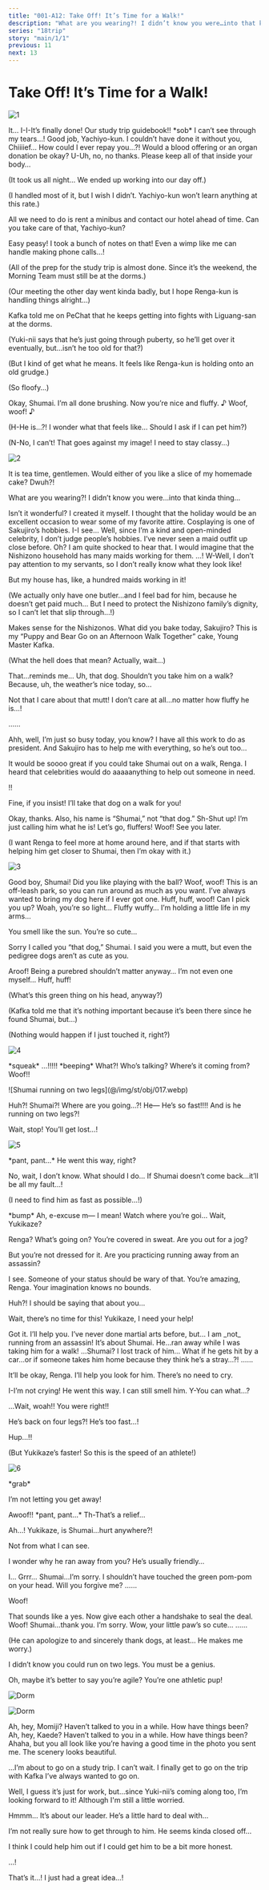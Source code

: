 ```yaml
---
title: "001-A12: Take Off! It’s Time for a Walk!"
description: "What are you wearing?! I didn’t know you were…into that kinda thing…"
series: "18trip"
story: "main/1/1"
previous: 11
next: 13
---
```



# Take Off! It’s Time for a Walk!

<Divider loc="HAMA Tours - Office Floor" />

![1](1.jpg)

<Bubble character="Yachiyo">
It… I-I-It’s finally done! Our study trip guidebook!! &ast;sob&ast; I can’t see through my tears…!
</Bubble>

<Bubble mc>
Good job, Yachiyo-kun.
</Bubble>

<Bubble character="Yachiyo">
I couldn’t have done it without you, Chiiiief… How could I ever repay you…?! Would a blood offering or an organ donation be okay?
</Bubble>

<Bubble mc>
U-Uh, no, no thanks. Please keep all of that inside your body…

<p class="t">(It took us all night… We ended up working into our day off.)</p>

<p class="t">(I handled most of it, but I wish I didn’t. Yachiyo-kun won’t learn anything at this rate.)</p>

All we need to do is rent a minibus and contact our hotel ahead of time. Can you take care of that, Yachiyo-kun?
</Bubble>

<Bubble character="Yachiyo">
Easy peasy! I took a bunch of notes on that! Even a wimp like me can handle making phone calls…!
</Bubble>

<Bubble mc>
<p class="t">(All of the prep for the study trip is almost done. Since it’s the weekend, the Morning Team must still be at the dorms.)</p>

<p class="t">(Our meeting the other day went kinda badly, but I hope Renga-kun is handling things alright…)</p>

Kafka told me on PeChat that he keeps getting into fights with Liguang-san at the dorms.

<p class="t">(Yuki-nii says that he’s just going through puberty, so he’ll get over it eventually, but…isn’t he too old for that?)</p>

<p class="t">(But I kind of get what he means. It feels like Renga-kun is holding onto an old grudge.)</p>
</Bubble>

<Divider loc="HAMA House - Living Room" />

<Bubble character="Renga">
<p class="t">(So floofy…)</p>
</Bubble>

<Bubble character="Kafka">
Okay, Shumai. I’m all done brushing. Now you’re nice and fluffy.&nbsp;♪
</Bubble>

<Bubble character="Shumai">
Woof, woof!&nbsp;♪
</Bubble>

<Bubble character="Renga">
<p class="t">(H-He is…?! I wonder what that feels like… Should I ask if I can pet him?)</p>

<p class="t">(N-No, I can’t! That goes against my image! I need to stay classy…)</p>
</Bubble>

![2](2.jpg)

<Bubble character="Sakujiro">
It is tea time, gentlemen. Would either of you like a slice of my homemade cake?
</Bubble>

<Bubble character="Renga">
Dwuh?!

What are you wearing?! I didn’t know you were…into that kinda thing…
</Bubble>

<Bubble character="Sakujiro">
Isn’t it wonderful? I created it myself. I thought that the holiday would be an excellent occasion to wear some of my favorite attire.
</Bubble>

<Bubble character="Kafka">
Cosplaying is one of Sakujiro’s hobbies.
</Bubble>

<Bubble character="Renga">
I-I see… Well, since I’m a kind and open-minded celebrity, I don’t judge people’s hobbies. I’ve never seen a maid outfit up close before.
</Bubble>

<Bubble character="Sakujiro">
Oh? I am quite shocked to hear that. I would imagine that the Nishizono household has many maids working for them.
</Bubble>

<Bubble character="Renga">
…! W-Well, I don’t pay attention to my servants, so I don’t really know what they look like!

But my house has, like, a hundred maids working in it!

<p class="t">(We actually only have one butler…and I feel bad for him, because he doesn’t get paid much… But I need to protect the Nishizono family’s dignity, so I can’t let that slip through…!)</p>
</Bubble>

<Bubble character="Kafka">
Makes sense for the Nishizonos. What did you bake today, Sakujiro?
</Bubble>

<Bubble character="Sakujiro">
This is my “Puppy and Bear Go on an Afternoon Walk Together” cake, Young Master Kafka.
</Bubble>

<Bubble character="Renga">
<p class="t">(What the hell does that mean? Actually, wait…)</p>

That…reminds me… Uh, that dog. Shouldn’t you take him on a walk? Because, uh, the weather’s nice today, so…

Not that I care about that mutt! I don’t care at all…no matter how fluffy he is…!
</Bubble>

<Bubble character="Kafka">
……

Ahh, well, I’m just so busy today, you know? I have all this work to do as president. And Sakujiro has to help me with everything, so he’s out too…

It would be soooo great if you could take Shumai out on a walk, Renga. I heard that celebrities would do aaaaanything to help out someone in need.
</Bubble>

<Bubble character="Renga">
!!

Fine, if you insist! I’ll take that dog on a walk for you!
</Bubble>

<Bubble character="Kafka">
Okay, thanks. Also, his name is “Shumai,” not “that dog.”
</Bubble>

<Bubble character="Renga">
Sh-Shut up! I’m just calling him what he is! Let’s go, fluffers!
</Bubble>

<Bubble character="Shumai">
Woof!
</Bubble>

<Bubble character="Kafka">
See you later.

<p class="t">(I want Renga to feel more at home around here, and if that starts with helping him get closer to Shumai, then I’m okay with it.)</p>
</Bubble>

<Divider loc="Park" />

![3](3.jpg)

<Bubble character="Renga">
Good boy, Shumai! Did you like playing with the ball?
</Bubble>

<Bubble character="Shumai">
Woof, woof!
</Bubble>

<Bubble character="Renga">
This is an off-leash park, so you can run around as much as you want. I’ve always wanted to bring my dog here if I ever got one.
</Bubble>

<Bubble character="Shumai">
Huff, huff, woof!
</Bubble>

<Bubble character="Renga">
Can I pick you up? Woah, you’re so light… Fluffy wuffy… I’m holding a little life in my arms…

You smell like the sun. You’re so cute…

Sorry I called you “that dog,” Shumai. I said you were a mutt, but even the pedigree dogs aren’t as cute as you.
</Bubble>

<Bubble character="Shumai">
Aroof!
</Bubble>

<Bubble character="Renga">
Being a purebred shouldn’t matter anyway… I’m not even one myself…
</Bubble>

<Bubble character="Shumai">
Huff, huff!
</Bubble>

<Bubble character="Renga">
<p class="t">(What’s this green thing on his head, anyway?)</p>

<p class="t">(Kafka told me that it’s nothing important because it’s been there since he found Shumai, but…)</p>

<p class="t">(Nothing would happen if I just touched it, right?)</p>
</Bubble>

![4](4.jpg)

<Narration>
&ast;squeak&ast;
</Narration>

<Bubble character="Shumai">
…!!!!!
</Bubble>

<Narration>
&ast;beeping&ast;
</Narration>

<Bubble character="Shumai" name="Strange Voice" hidden>
&lt;&NoBreak;Emergency! Emergency! Please step away from the object!&NoBreak;&gt;
</Bubble>

<Bubble character="Renga">
What?! Who’s talking? Where’s it coming from?
</Bubble>

<Bubble character="Shumai">
Woof!!
</Bubble>

<p class="obj">![Shumai running on two legs](@/img/st/obj/017.webp)</p>

<Bubble character="Renga">
Huh?! Shumai?! Where are you going…?! He&NoBreak;— He’s so fast!!!! And is he running on two legs?!

Wait, stop! You’ll get lost…!
</Bubble>

<Divider loc="HAMA Streets" />

![5](5.jpg)

<Bubble character="Renga">
&ast;pant, pant…&ast; He went this way, right?

No, wait, I don’t know. What should I do… If Shumai doesn’t come back…it’ll be all my fault…!

<p class="t">(I need to find him as fast as possible…!)</p>

&ast;bump&ast; Ah, e-excuse m&NoBreak;— I mean! Watch where you’re goi… Wait, Yukikaze?
</Bubble>

<Bubble character="Yukikaze">
Renga? What’s going on? You’re covered in sweat. Are you out for a jog?

But you’re not dressed for it. Are you practicing running away from an assassin?

I see. Someone of your status should be wary of that. You’re amazing, Renga. Your imagination knows no bounds.
</Bubble>

<Bubble character="Renga">
Huh?! I should be saying that about you…

Wait, there’s no time for this! Yukikaze, I need your help!
</Bubble>

<Bubble character="Yukikaze">
Got it. I’ll help you. I’ve never done martial arts before, but…
</Bubble>

<Bubble character="Renga">
I am _not_ running from an assassin! It’s about Shumai. He…ran away while I was taking him for a walk!
</Bubble>

<Bubble character="Yukikaze">
…Shumai?
</Bubble>

<Bubble character="Renga">
I lost track of him… What if he gets hit by a car…or if someone takes him home because they think he’s a stray…?!
</Bubble>

<Bubble character="Yukikaze">
……

It’ll be okay, Renga. I’ll help you look for him. There’s no need to cry.
</Bubble>

<Bubble character="Renga">
I-I’m not crying!
</Bubble>

<Bubble character="Yukikaze">
He went this way. I can still smell him.
</Bubble>

<Bubble character="Renga">
Y-You can what…?

…Wait, woah!! You were right!!

He’s back on four legs?! He’s too fast…!
</Bubble>

<Bubble character="Yukikaze">
Hup…!!
</Bubble>

<Bubble character="Renga">
<p class="t">(But Yukikaze’s faster! So this is the speed of an athlete!)</p>
</Bubble>

![6](6.jpg)

<Bubble character="Yukikaze">
&ast;grab&ast;

I’m not letting you get away!
</Bubble>

<Bubble character="Shumai">
Awoof!!
</Bubble>

<Bubble character="Renga">
&ast;pant, pant…&ast; Th-That’s a relief…

Ah…! Yukikaze, is Shumai…hurt anywhere?!
</Bubble>

<Bubble character="Yukikaze">
Not from what I can see.

I wonder why he ran away from you? He’s usually friendly…
</Bubble>

<Bubble character="Renga">
I…
</Bubble>

<Bubble character="Shumai">
Grrr…
</Bubble>

<Bubble character="Renga">
Shumai…I’m sorry. I shouldn’t have touched the green pom-pom on your head. Will you forgive me?
</Bubble>

<Bubble character="Shumai">
……

Woof!
</Bubble>

<Bubble character="Yukikaze">
That sounds like a yes. Now give each other a handshake to seal the deal.
</Bubble>

<Bubble character="Shumai">
Woof!
</Bubble>

<Bubble character="Renga">
Shumai…thank you. I’m sorry. Wow, your little paw’s so cute…
</Bubble>

<Bubble character="Yukikaze">
……

<p class="t">(He can apologize to and sincerely thank dogs, at least… He makes me worry.)</p>
</Bubble>

<Bubble character="Renga">
I didn’t know you could run on two legs. You must be a genius.

Oh, maybe it’s better to say you’re agile? You’re one athletic pup!
</Bubble>

<Divider loc="HAMA House - Single Dorm" />

<Diff g="m"><p class="bg">![Dorm](@/img/bg/00_016_020.jpg)</p></Diff>
<Diff g="f"><p class="bg">![Dorm](@/img/bg/00_017_020.jpg)</p></Diff>

<Diff g="m">
<Bubble mc>
Ah, hey, Momiji? Haven’t talked to you in a while. How have things been?
</Bubble>

<Bubble character="Momiji" hidden>
Same as always. Mom and Dad are still doing way too much.
</Bubble>
</Diff>
<Diff g="f">
<Bubble mc>
Ah, hey, Kaede? Haven’t talked to you in a while. How have things been?
</Bubble>

<Bubble character="Kaede" hidden>
Same as always. Mom and Dad are still doing way too much.
</Bubble>
</Diff>

<Bubble mc>
Ahaha, but you all look like you’re having a good time in the photo you sent me. The scenery looks beautiful.

…I’m about to go on a study trip. I can’t wait. I finally get to go on the trip with Kafka I’ve always wanted to go on.

Well, I guess it’s just for work, but…since Yuki-nii’s coming along too, I’m looking forward to it! Although I'm still a little worried.
</Bubble>

<Diff g="m">
<Bubble character="Momiji" hidden>
I’d love to see Kafka and Yuki-nii again once I get back home. What kinda things are you worried about?
</Bubble>
</Diff>
<Diff g="f">
<Bubble character="Kaede" hidden>
I’d love to see Kafka and Yuki-nii again once I get back home. What kinda things are you worried about?
</Bubble>
</Diff>

<Bubble mc>
Hmmm… It’s about our leader. He’s a little hard to deal with…

I’m not really sure how to get through to him. He seems kinda closed off…

I think I could help him out if I could get him to be a bit more honest.
</Bubble>

<Diff g="m">
<Bubble character="Momiji" hidden>
You said the same thing when you met Kafka for the first time. What did you do back then?
</Bubble>
</Diff>
<Diff g="f">
<Bubble character="Kaede" hidden>
You said the same thing when you met Kafka for the first time. What did you do back then?
</Bubble>
</Diff>

<Bubble mc>
…!

That’s it…! I just had a great idea…!
</Bubble>
